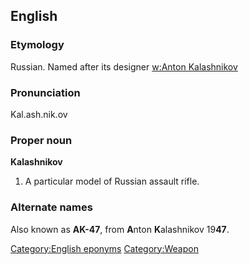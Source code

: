 {{rfc}}
==English==
===Etymology===
Russian. Named after its designer [[w:Anton Kalashnikov]]

===Pronunciation===
Kal.ash.nik.ov

===Proper noun===
'''Kalashnikov'''

# A particular model of Russian assault rifle.

===Alternate names===
Also known as '''AK-47''', from '''A'''nton '''K'''alashnikov 19'''47'''.

[[Category:English eponyms]]
[[Category:Weapon]]